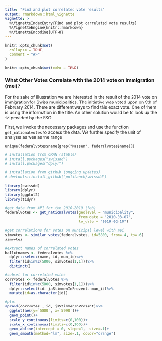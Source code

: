```yaml
---
title: "Find and plot correlated vote results"
output: rmarkdown::html_vignette
vignette: >
  %\VignetteIndexEntry{Find and plot correlated vote results}
  %\VignetteEngine{knitr::rmarkdown}
  %\VignetteEncoding{UTF-8}
---
```


```r
knitr::opts_chunk$set(
  collapse = TRUE,
  comment = "#>"
)
```

```r
knitr::opts_chunk$set(echo = TRUE)
```


### What Other Votes Correlate with the 2014 vote on immigration (mei)?

For the sake of illustration we are interested in the result of the 2014 vote on immigration for Swiss municipalities. The initiative was voted upon on 9th of February 2014. There are different ways to find this exact vote. One of them is using the information in the title. An other solution would be to look up the `id` provided by the FSO. 

First, we invoke the necessary packages and use the function `get_nationalvotes` to access the data. We further specify the unit of analysis as well as the range 

`unique(federalvotes$name[grep("Massen", federalvotes$name)])`

```r
# installation from CRAN (stable)
# install.packages("swissdd")
# install.packages("dplyr")

# installation from github (ongoing updates)
# devtools::install_github("politanch/swissdd")

library(swissdd)
library(dplyr)
library(ggplot2)
library(tidyr)

#get data from API for the 2010-2019 (feb) 
federalvotes <- get_nationalvotes(geolevel = "municipality", 
                                  from_date = "2010-03-07", 
                                  to_date = "2019-02-10")

#get correlations for votes on municipal level with mei
simvotes <- similar_votes(federalvotes, id=5800, from=.4, to=.6)
simvotes

#extract names of correlated votes
ballotnames <- federalvotes %>%
  dplyr::select(name, id, mun_id)%>%
  filter(id%in%c(5800, simvotes[1,1]))%>%
  distinct()

#subset for correlated votes
corrvotes <- federalvotes %>% 
  filter(id%in%c(5800, simvotes[1,1]))%>%
  dplyr::select(id, jaStimmenInProzent, mun_id)%>%
  mutate(id=as.character(id))

#plot
spread(corrvotes , id, jaStimmenInProzent)%>%
  ggplot(aes(y=`5800`, x=`5990`))+
  geom_point()+
  scale_y_continuous(limits=c(0,100))+
  scale_x_continuous(limits=c(0,100))+
  geom_abline(intercept = 0, slope=1,  size=.1)+
  geom_smooth(method="lm", size=.1, color="orange")

```
